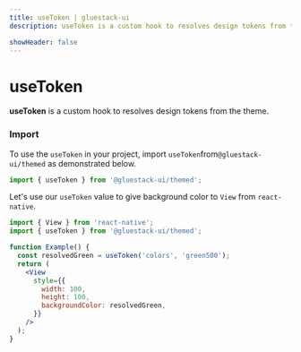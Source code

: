 ```yaml
---
title: useToken | gluestack-ui
description: useToken is a custom hook to resolves design tokens from the theme

showHeader: false
---
```



<Meta title="ui/Hooks/useToken" />

# useToken

**useToken** is a custom hook to resolves design tokens from the theme.

### Import

To use the `useToken` in your project, import `useToken`from`@gluestack-ui/themed` as demonstrated below.

```jsx
import { useToken } from '@gluestack-ui/themed';
```

Let's use our `useToken` value to give background color to `View` from `react-native`.

```jsx
import { View } from 'react-native';
import { useToken } from '@gluestack-ui/themed';

function Example() {
  const resolvedGreen = useToken('colors', 'green500');
  return (
    <View
      style={{
        width: 100,
        height: 100,
        backgroundColor: resolvedGreen,
      }}
    />
  );
}
```
